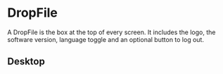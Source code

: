 
<Meta of={DropFileStories} title="components/DropFile"/>

# DropFile

A DropFile is the box at the top of every screen. It includes the logo, the
software version, language toggle and an optional button to log out.

## Desktop

<Canvas of={DropFileStories.BasicTemplate} />

